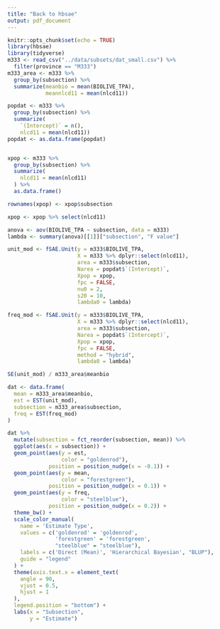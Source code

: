 ```yaml
---
title: "Back to hbsae"
output: pdf_document
---
```


```r
knitr::opts_chunk$set(echo = TRUE)
library(hbsae)
library(tidyverse)
m333 <- read_csv("../data/subsets/dat_small.csv") %>%
  filter(province == "M333")
m333_area <- m333 %>%
  group_by(subsection) %>%
  summarize(meanbio = mean(BIOLIVE_TPA),
            meannlcd11 = mean(nlcd11))
```

```r
popdat <- m333 %>%
  group_by(subsection) %>%
  summarize(
    `(Intercept)` = n(),
    nlcd11 = mean(nlcd11))
popdat <- as.data.frame(popdat)


xpop <- m333 %>%
  group_by(subsection) %>%
  summarize(
    nlcd11 = mean(nlcd11)
  ) %>%
  as.data.frame()

rownames(xpop) <- xpop$subsection

xpop <- xpop %>% select(nlcd11)

anova <- aov(BIOLIVE_TPA ~ subsection, data = m333)
lambda <- summary(anova)[[1]]["subsection", "F value"]

unit_mod <- fSAE.Unit(y = m333$BIOLIVE_TPA,
                      X = m333 %>% dplyr::select(nlcd11),
                      area = m333$subsection,
                      Narea = popdat$`(Intercept)`,
                      Xpop = xpop,
                      fpc = FALSE,
                      nu0 = 2,
                      s20 = 10,
                      lambda0 = lambda)

freq_mod <- fSAE.Unit(y = m333$BIOLIVE_TPA,
                      X = m333 %>% dplyr::select(nlcd11),
                      area = m333$subsection,
                      Narea = popdat$`(Intercept)`,
                      Xpop = xpop,
                      fpc = FALSE,
                      method = "hybrid",
                      lambda0 = lambda)

SE(unit_mod) / m333_area$meanbio

dat <- data.frame(
  mean = m333_area$meanbio,
  est = EST(unit_mod),
  subsection = m333_area$subsection,
  freq = EST(freq_mod)
)

dat %>%
  mutate(subsection = fct_reorder(subsection, mean)) %>%
  ggplot(aes(x = subsection)) +
  geom_point(aes(y = est,
                 color = "goldenrod"),
             position = position_nudge(x = -0.1)) +
  geom_point(aes(y = mean,
                 color = "forestgreen"),
             position = position_nudge(x = 0.1)) +
  geom_point(aes(y = freq,
                 color = "steelblue"),
             position = position_nudge(x = 0.2)) +
  theme_bw() +
  scale_color_manual(
    name = 'Estimate Type',
    values = c('goldenrod' = 'goldenrod',
               'forestgreen' = 'forestgreen',
               "steelblue" = "steelblue"),
    labels = c('Direct (Mean)', 'Hierarchical Bayesian', "BLUP"),
    guide = "legend"
  ) +
  theme(axis.text.x = element_text(
    angle = 90,
    vjust = 0.5,
    hjust = 1
  ),
  legend.position = "bottom") +
  labs(x = "Subsection",
       y = "Estimate")

```



